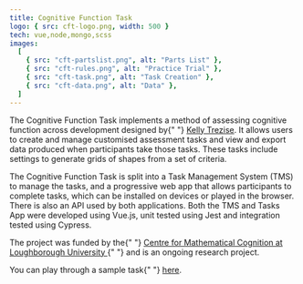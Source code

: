 ```yaml
---
title: Cognitive Function Task
logo: { src: cft-logo.png, width: 500 }
tech: vue,node,mongo,scss
images:
  [
    { src: "cft-partslist.png", alt: "Parts List" },
    { src: "cft-rules.png", alt: "Practice Trial" },
    { src: "cft-task.png", alt: "Task Creation" },
    { src: "cft-data.png", alt: "Data" },
  ]
---
```


The Cognitive Function Task implements a method of assessing cognitive function across development designed by{" "} <a href="http://kellytrezise.com/" target="_blank">Kelly Trezise</a>. It allows users to create and manage customised assessment tasks and view and export data produced when participants take those tasks. These tasks include settings to generate grids of shapes from a set of criteria.

The Cognitive Function Task is split into a Task Management System (TMS) to manage the tasks, and a progressive web app that allows participants to complete tasks, which can be installed on devices or played in the browser. There is also an API used by both applications. Both the TMS and Tasks App were developed using Vue.js, unit tested using Jest and integration tested using Cypress.

The project was funded by the{" "} <a href="https://www.lboro.ac.uk/research/cmc/" target="_blank" > Centre for Mathematical Cognition at Loughborough University </a>{" "} and is an ongoing research project.

You can play through a sample task{" "} <a href="https://www.cognitivefunctiontask.com/#/?task=tv1_5" target="_blank" >here</a>.
